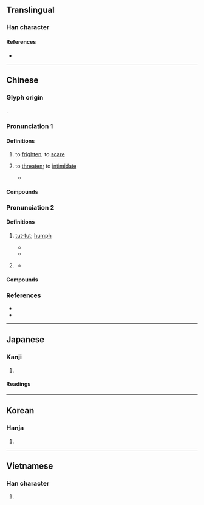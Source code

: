 {{also|吓}}
{{character info}}
==Translingual==

===Han character===
{{Han char|rn=30|rad=口|as=14|sn=17|four=64031|canj=RGCC|ids=⿰口赫,⿰哧赤}}

====References====
* {{Han ref|kx=0211.370|dkj=04459|dj=0434.290|hdz=10695.100|uh=5687|ud=22151|bh=C07E|bd=49278}}

----

==Chinese==
{{zh-forms|s=吓|alt=哧,𠵢,𠁗}}

===Glyph origin===
{{Han etym}}
{{Han compound|口|赫|ls=psc|c1=s|c2=p}}.

===Pronunciation 1===
{{zh-pron
|m=xià,hè
|m_note=xià - vernacular; hè - literary (stronger connotation of “to intimidate” than “to scare”)
|m-s=
|c=haak3
|c-t=
|g=
|h=gd=hag5
|j=
|mb=hiă
|md=hiáh/háik
|md_note=hiáh - vernacular; háik - literary
|mn=qz,xm:hà/qz:hiak/tw,xm,zz:hek/qz,tw,xm:heh/zz:heeh/hiahⁿ/twv:hat/twv:hehⁿ
|mn_note=hà/hiak/hek - literary; heh/heeh/hehⁿ/hiahⁿ - vernacular
|mn-t=hêh4
|w=4haq
|x=
|mc=y
|oc=y
|cat=v
}}

====Definitions====
{{zh-hanzi}}

# to [[frighten]]; to [[scare]]
#: {{zh-x|驚嚇|to frighten}}
#: {{zh-x|嚇 死 寶寶{bao} 了！|(You) '''scared''' me! [Internet slang, usually by females]}}
#: {{zh-x|我 被 這 情景 嚇 到 了。|I was '''frightened''' by the sight.}}
#: {{zh-x|她 咳嗽 的 聲音 很 大，嚇 了 我 一 跳。|Her huge cough startled me.}}
# {{zh-no-solo}} to [[threaten]]; to [[intimidate]]
#: {{zh-x|恫嚇{hè}|to intimidate}}
#* {{zh-x|今 子 欲 以 子 之 ^梁 ^國 而 嚇{hè} 我 邪？|Do you wish now, in your possession of the kingdom of Liang, to '''frighten''' me with a similar scream?' (transl. James Legge) |ref=Zhuangzi}}

====Compounds====
{{zh-der|fold=1|哄嚇騙詐|嚇一跳|嚇住|嚇呆|嚇唬|嚇壞|嚇怕|嚇昏|嚇死|嚇眉唬眼|嚇詐|嚇跑|嚇阻|威嚇|恐嚇|恫嚇|瞞神嚇鬼|虎嚇|虛聲恫嚇|諕嚇|鎮嚇|震嚇|驚嚇|鴟嚇}}

===Pronunciation 2===
{{zh-pron
|m=hè
|c=haak1
|mn=qz:hiak/xm,zz:hek/qz,xm,zz:hiahⁿ/xm,zz:heh
|mn_note=hiak/hek - literary; hiahⁿ/heh - vernacular
|mc=2
|oc=1,2
|cat=intj
}}

====Definitions====
{{zh-hanzi}}

# {{n-g|Used to express disapproval or resentment:}} [[tut-tut]]; [[humph]]
#: {{zh-x|嚇{hè}，豈有此理！|'''Tut-tut'''! Absurd!}}
#* {{zh-x|於是 鴟 得 腐 鼠，鵷鶵{chú} 過 之，仰 而 視 之 曰：「嚇{hè}！」|ref=Zhuangzi}}
#* {{zh-x|嚇{hè}，什麼 都 瞞 不 過 我。|ref='''1921''' January, {{w|Lu Xun}}, {{w2|zh|s:故鄉|故鄉|pref=《|suf=》}}}}
# {{n-g|Used to express astonishment.}}
#: {{zh-x|嚇{hè}，這 是 怎麽 搞 的！|'''Damn'''! How has this happened?}}
#* {{zh-x|嚇{hè}，你 看，這 多麽 好 打算？|ref='''1924''', {{w|Lu Xun}}, {{w2|zh|s:祝福|祝福|pref=《|suf=》}}}}

====Compounds====
{{zh-der|fold=1|嚇嚇}}<!--is this correct?-->

===References===
* {{R:twedu|A00706}}
* {{R:yue:Hanzi}}

{{zh-cat|Elementary}}

----

==Japanese==

===Kanji===
{{ja-kanji|grade=c|rs=口14}}

# {{rfdef|ja|sort=口14}}

====Readings====
{{ja-readings
|goon=きゃく
|kanon=かく
|kun=おど-す
}}

----

==Korean==

===Hanja===
{{ko-hanja|hangeul=[[하]], [[혁]]|rv=ha, hyeok|mr=ha, hyŏk}}

# {{rfdef|ko|sort=口14}}

----

==Vietnamese==

===Han character===
{{vi-readings|reading=hách, hạ|rs=口14}}

# {{rfdef|vi}}